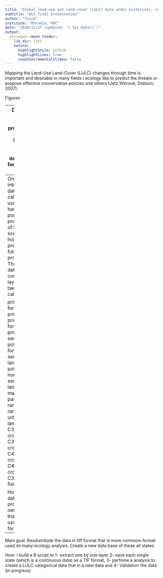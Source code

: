 ```yaml
---
title: "Global land-use and land-cover (LULC) data under historical, current, and future climatic conditions for ecologists"
subtitle: "OLS final presentation"
author: "Tainá"
institute: "RStudio, PBC"
date: "2020/12/17 (updated: `r Sys.Date()`)"
output:
  xaringan::moon_reader:
    lib_dir: libs
    nature:
      highlightStyle: github
      highlightLines: true
      countIncrementalSlides: false
---
```


Mapping the Land-Use Land-Cover (LULC) changes through time is important and desirable in many fields i ecology like to predict the threats or propose effective conservation policies and others (Jetz,Wilcove, Dobson, 2007). 

Figures 

---
Despite of several initivaes provide LULC data. However most of these datasets are for short time series. 
 
Figure

---
One interesting database called Land use harmonization porject, provides a set of land-use scenarios  for historical, present and future projections. The data raw data are continuoyr layer for tweves types called states

primf: forested primary land
primn: non-forested primary land
secdf: potentially forested secondary land
secdn: potentially non-forested secondary land
pastr: managed pasture
range: rangeland
urban: urban land
c3ann: C3 annual crops
c3per: C3 perennial crops
c4ann: C4 annual crops
c4per: C4 perennial crops
c3nfx: C3 nitrogen-fixing crops

However this data in provided in netcdf format, that is not user friendely for ecologist. 

---
Main goal: Resdistribute the data in tiff format that is more commom format used im many ecology analysis. Create a new data base of these all states.

How: I build a R script to 1- extract one by one layer 2- save each single state (which is a continuous data) as a TIF format, 3- perfome a analysis to create a LULC categorical data that in a new data and 4- Validation the data (in porgress)







